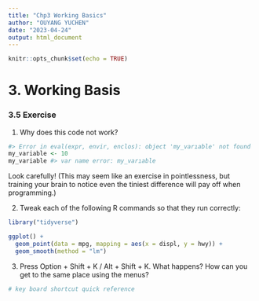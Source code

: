 ```yaml
---
title: "Chp3 Working Basics"
author: "OUYANG YUCHEN"
date: "2023-04-24"
output: html_document
---
```


```r
knitr::opts_chunk$set(echo = TRUE)
```

# 3. Working Basis
### 3.5 Exercise

1. Why does this code not work?

```r
#> Error in eval(expr, envir, enclos): object 'my_varıable' not found
my_variable <- 10
my_variable #> var name error: my_varıable
```
Look carefully! (This may seem like an exercise in pointlessness, but training your brain to notice even the tiniest difference will pay off when programming.)

2. Tweak each of the following R commands so that they run correctly:


```r
library("tidyverse")

ggplot() + 
  geom_point(data = mpg, mapping = aes(x = displ, y = hwy)) +
  geom_smooth(method = "lm")
```

3. Press Option + Shift + K / Alt + Shift + K. What happens? How can you get to the same place using the menus?

```r
# key board shortcut quick reference
```
